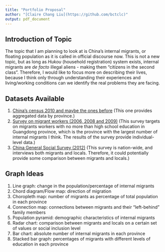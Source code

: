 ```yaml
---
title: "Portfolio Proposal"
author: "[Claire Chang Liu](https://github.com/bctclc)"
output: pdf_document
---
```


## Introduction of Topic

The topic that I am planning to look at is China's internal migrants, or floating population as it is called in official discourse now. This is not a new topic, but as long as *Hukou* (household registration) system exists, internal migrants are *de facto* illegal aliens - making them "citizens in the second class". Therefore, I would like to focus more on describing their lives, because I think only through understanding their experiences and living/working conditions can we identify the real problems they are facing.

## Datasets Available

1. [China's census 2010 and maybe the ones before](http://www.stats.gov.cn/tjsj/pcsj/rkpc/6rp/indexch.htm) (This one provides aggregated data by province.)
2. [Survey on migrant workers (2006, 2008 and 2009)](http://css.sysu.edu.cn/Data/List?type=%E5%9F%8E%E5%B8%82%E5%86%9C%E6%B0%91%E5%B7%A5%E8%B0%83%E6%9F%A5%E6%95%B0%E6%8D%AE%E5%BA%93) (This survey targets on migrants workers with no more than high school education in Guangdong province, which is the province with the largest number of internal migrants I think. The results of the survey provide individual-level data.)
3. [China General Social Survey (2012)](http://www.cnsda.org/index.php?r=projects/view&id=85111874) (This survey is nation-wide, and interviews both migrants and locals. Therefore, it could potentially provide some comparison between migrants and locals.)


## Graph Ideas

1. Line graph: change in the population/percentage of internal migrants
2. Chord diagram/Flow map: direction of migration
3. Choropleth map: number of migrants as percentage of total population in each province
4. Connection map: connections between migrants and their "left-behind" family members
5. Population pyramid: demographic characteristics of internal migrants
6. Radar chart: comparison between migrants and locals on a certain set of values or social inclusion level
7. Bar chart: absolute number of internal migrants in each province
8. Stacked bar graph: percentages of migrants with different levels of education in each province
